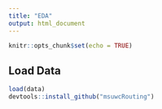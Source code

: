 ```yaml
---
title: "EDA"
output: html_document
---
```


```r
knitr::opts_chunk$set(echo = TRUE)
```

## Load Data

```r
load(data)
devtools::install_github("msuwcRouting")

```



```r

```